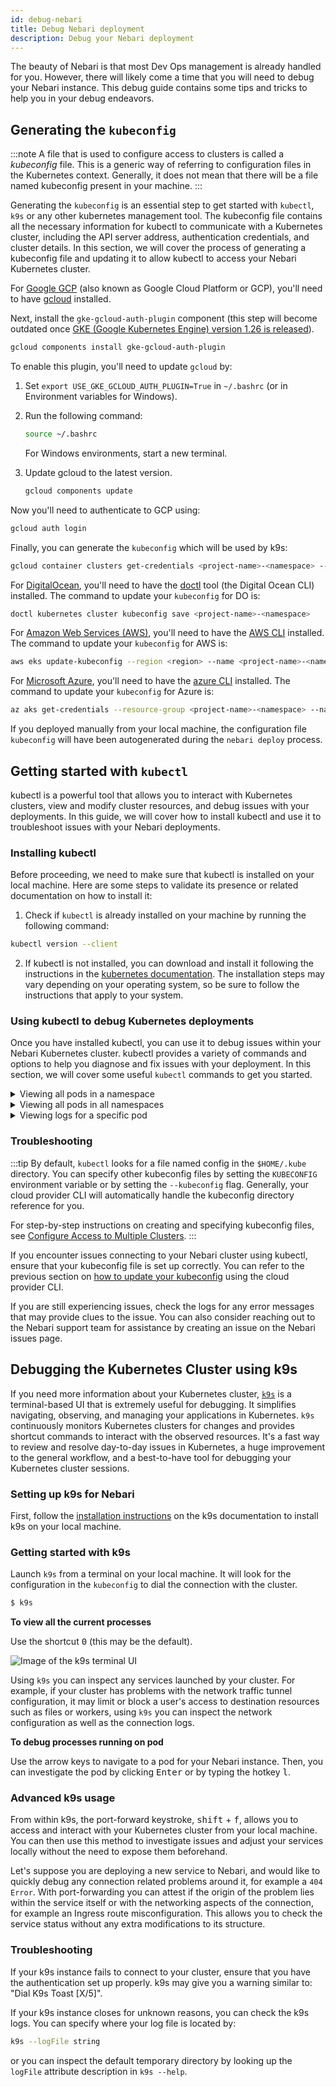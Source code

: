 ```yaml
---
id: debug-nebari
title: Debug Nebari deployment
description: Debug your Nebari deployment
---
```


The beauty of Nebari is that most Dev Ops management is already handled for you.
However, there will likely come a time that you will need to debug your Nebari
instance. This debug guide contains some tips and tricks to help you in your
debug endeavors.

## Generating the `kubeconfig`

:::note
A file that is used to configure access to clusters is called a _kubeconfig_ file.
This is a generic way of referring to configuration files in the Kubernetes context.
Generally, it does not mean that there will be a file named kubeconfig present in your machine.
:::

Generating the `kubeconfig` is an essential step to get started with `kubectl`, `k9s` or
any other kubernetes management tool. The kubeconfig file contains all the necessary
information for kubectl to communicate with a Kubernetes cluster, including the API
server address, authentication credentials, and cluster details. In this section, we
will cover the process of generating a kubeconfig file and updating it to allow
kubectl to access your Nebari Kubernetes cluster.


<div style={{'border-radius': '15px', 'border': '2px solid var(--ifm-color-background)', 'padding': '20px' }}>
<Tabs>

<TabItem value="gcp" label="Google GCP" default>

For [Google GCP](https://cloud.google.com/) (also known as Google Cloud
Platform or GCP), you'll need to have
[gcloud](https://cloud.google.com/sdk/docs/install) installed.

Next, install the `gke-gcloud-auth-plugin` component (this step will become
outdated once [GKE (Google Kubernetes Engine) version 1.26 is released](https://cloud.google.com/blog/products/containers-kubernetes/kubectl-auth-changes-in-gke)).

```bash
gcloud components install gke-gcloud-auth-plugin
```

To enable this plugin, you'll need to update `gcloud` by:

1. Set `export USE_GKE_GCLOUD_AUTH_PLUGIN=True` in `~/.bashrc` (or in
   Environment variables for Windows).

2. Run the following command:

   ```bash
   source ~/.bashrc
   ```

   For Windows environments, start a new terminal.

3. Update gcloud to the latest version.

   ```bash
   gcloud components update
   ```

Now you'll need to authenticate to GCP using:

```bash
gcloud auth login
```

Finally, you can generate the `kubeconfig` which will be used by k9s:

```bash
gcloud container clusters get-credentials <project-name>-<namespace> --region <region>
```

</TabItem>

<TabItem value="do" label="Digital Ocean">

For [DigitalOcean](https://docs.digitalocean.com/products/kubernetes/),
you'll need to have the
[doctl](https://docs.digitalocean.com/reference/doctl/how-to/install/) tool
(the Digital Ocean CLI) installed. The command to update your `kubeconfig` for DO is:

```bash
doctl kubernetes cluster kubeconfig save <project-name>-<namespace>
```

</TabItem>

<TabItem value="aws" label="Amazon AWS">

For [Amazon Web Services (AWS)](https://aws.amazon.com/eks/),
you'll need to have the
[AWS CLI](https://docs.aws.amazon.com/cli/latest/userguide/getting-started-install.html)
installed. The command to update your `kubeconfig` for AWS is:

```bash
aws eks update-kubeconfig --region <region> --name <project-name>-<namespace>
```

</TabItem>

<TabItem value="azure" label="Azure">

For [Microsoft Azure](https://azure.microsoft.com/en-us/services/kubernetes-service/),
you'll need to have the
[azure CLI](https://learn.microsoft.com/en-us/cli/azure/install-azure-cli)
installed. The command to update your `kubeconfig` for Azure is:

```bash
az aks get-credentials --resource-group <project-name>-<namespace> --name <project-name>-<namespace>
```

</TabItem>

<TabItem value="local" label="Local (Testing)">

If you deployed manually from your local machine, the configuration file
`kubeconfig` will have been autogenerated during the `nebari deploy` process.

</TabItem>

</Tabs>
</div>

## Getting started with `kubectl`

kubectl is a powerful tool that allows you to interact with Kubernetes clusters,
view and modify cluster resources, and debug issues with your deployments. In this
guide, we will cover how to install kubectl and use it to troubleshoot issues with
your Nebari deployments.

### Installing kubectl

Before proceeding, we need to make sure that kubectl is installed on your local machine.
Here are some steps to validate its presence or related documentation on how to install it:

1. Check if `kubectl` is already installed on your machine by running the following
   command:

```bash
kubectl version --client
```

2. If kubectl is not installed, you can download and install it following the instructions
   in the [kubernetes documentation](https://kubernetes.io/docs/tasks/tools/install-kubectl-linux/).
   The installation steps may vary depending on your operating system, so be sure to follow the
   instructions that apply to your system.

### Using kubectl to debug Kubernetes deployments

Once you have installed kubectl, you can use it to debug issues within your Nebari Kubernetes cluster.
kubectl provides a variety of commands and options to help you diagnose and fix issues with your deployment.
In this section, we will cover some useful `kubectl` commands to get you started.

<details>
<summary>Viewing all pods in a namespace</summary>

To view all the pods in a namespace, use the following command:

```bash
kubectl get pods -n <namespace>
```

This command lists all the pods in the specified namespace. You can use the namespace flag `(-n)`
to specify the namespace you want to view.

</details>

<details>
<summary>Viewing all pods in all namespaces</summary>

To view the logs for a specific pod, use the following command:

```bash
kubectl logs <pod-name> -n <namespace>
```

Replace `pod-name` with the name of the pod you want to view logs for, and `namespace` with
the namespace the pod is deployed in. This command displays the logs for the specified pod.

:::note
Usually Nebari is deployed into the `dev` namespace, but you can double check the assigned
value by inspecting your `nebari-config.yaml` under the `namespace` key. For more information
refer to [general configuration settings](/docs/explanations/advanced-configuration#general-configuration-settings).
:::

</details>

<details>
<summary>Viewing logs for a specific pod</summary>

```bash
kubectl exec -it <pod-name> -n <namespace> -- /bin/bash
```

Replace `pod-name` with the name of the pod you want to execute the command in, and `namespace`
with the namespace the pod is deployed in. This command opens a shell inside the specified pod,
allowing you to execute commands as if you were logged into the pod.

</details>

### Troubleshooting

:::tip
By default, `kubectl` looks for a file named config in the `$HOME/.kube` directory.
You can specify other kubeconfig files by setting the `KUBECONFIG` environment variable or
by setting the `--kubeconfig` flag. Generally, your cloud provider CLI will automatically
handle the kubeconfig directory reference for you.

For step-by-step instructions on creating and specifying kubeconfig files, see
[Configure Access to Multiple Clusters](https://kubernetes.io/docs/tasks/access-application-cluster/configure-access-multiple-clusters).
:::

If you encounter issues connecting to your Nebari cluster using kubectl, ensure that your
kubeconfig file is set up correctly. You can refer to the previous section on [how to update your
kubeconfig](#generating-the-kubeconfig) using the cloud provider CLI.

If you are still experiencing issues, check the logs for any error messages that may provide
clues to the issue. You can also consider reaching out to the Nebari support team for assistance
by creating an issue on the Nebari issues page.

## Debugging the Kubernetes Cluster using k9s

If you need more information about your Kubernetes cluster,
[`k9s`](https://k9scli.io/) is a terminal-based UI that is extremely useful
for debugging. It simplifies navigating, observing, and managing your
applications in Kubernetes. `k9s` continuously monitors Kubernetes clusters
for changes and provides shortcut commands to interact with the observed
resources. It's a fast way to review and resolve day-to-day issues in
Kubernetes, a huge improvement to the general workflow, and a best-to-have
tool for debugging your Kubernetes cluster sessions.

### Setting up k9s for Nebari

First, follow the [installation instructions](https://k9scli.io/) on the k9s
documentation to install k9s on your local machine.

### Getting started with k9s

Launch `k9s` from a terminal on your local machine. It will look for the
configuration in the `kubeconfig` to dial the connection with the cluster.

```bash
$ k9s
```

**To view all the current processes**

Use the shortcut <kbd>0</kbd> (this may be the default).

![Image of the k9s terminal UI](/img/how-tos/k9s_UI.png)

Using `k9s` you can inspect any services launched by your cluster. For
example, if your cluster has problems with the network traffic tunnel
configuration, it may limit or block a user's access to destination resources
such as files or workers, using `k9s` you can inspect the network
configuration as well as the connection logs.

**To debug processes running on pod**

Use the arrow keys to navigate to a pod for your Nebari instance. Then,
you can investigate the pod by clicking <kbd>Enter</kbd> or by typing the
hotkey <kbd>l</kbd>.

### Advanced k9s usage

From within k9s, the port-forward keystroke, <kbd>shift</kbd> + <kbd>f</kbd>,
allows you to access and interact with your Kubernetes cluster from your
local machine. You can then use this method to investigate issues and adjust
your services locally without the need to expose them beforehand.

Let's suppose you are deploying a new service to Nebari, and would like to
quickly debug any connection related problems around it, for example a `404 Error`. With port-forwarding you can attest if the origin of the problem
lies within the service itself or with the networking aspects of the
connection, for example an Ingress route misconfiguration. This allows you to
check the service status without any extra modifications to its
structure.

### Troubleshooting

If your k9s instance fails to connect to your cluster, ensure that you have the
authentication set up properly. k9s may give you a warning similar to:
"Dial K9s Toast [X/5]".

If your k9s instance closes for unknown reasons, you can check the k9s logs.
You can specify where your log file is located by:

```bash
k9s --logFile string
```

or you can inspect the default temporary directory by looking up the `logFile`
attribute description in `k9s --help`.
